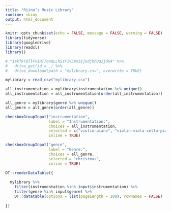 ```yaml
---
title: "Riinu’s Music Library"
runtime: shiny
output: html_document
---
```


```r
knitr::opts_chunk$set(echo = FALSE, message = FALSE, warning = FALSE)
library(tidyverse)
library(googledrive)
library(readxl)
library()

# "1akfkTQTlFVIHT7o4QLLhSsF1V5WX3IjodjhhOq1jdG4" %>%
#   drive_get(id = .) %>%
#   drive_download(path = "mylibrary.csv", overwrite = TRUE)

mylibrary = read_csv("mylibrary.csv")

```



```r

all_instrumentation = mylibrary$instrumentation %>% unique()
all_instrumentation = all_instrumentation[order(all_instrumentation)]

all_genre = mylibrary$genre %>% unique()
all_genre = all_genre[order(all_genre)]

checkboxGroupInput("instrumentation",
                   label = "Instrumentation:",
                   choices = all_instrumentation,
                   selected = c("violin-piano", "violin-viola-cello-piano"),
                   inline = TRUE)

checkboxGroupInput("genre",
                   label = "Genre:",
                   choices = all_genre,
                   selected = "christmas",
                   inline = TRUE)

DT::renderDataTable({
  
  mylibrary %>% 
    filter(instrumentation %in% input$instrumentation) %>% 
    filter(genre %in% input$genre) %>% 
    DT::datatable(options = list(pageLength = 100), rownames = FALSE)
  
})
```


